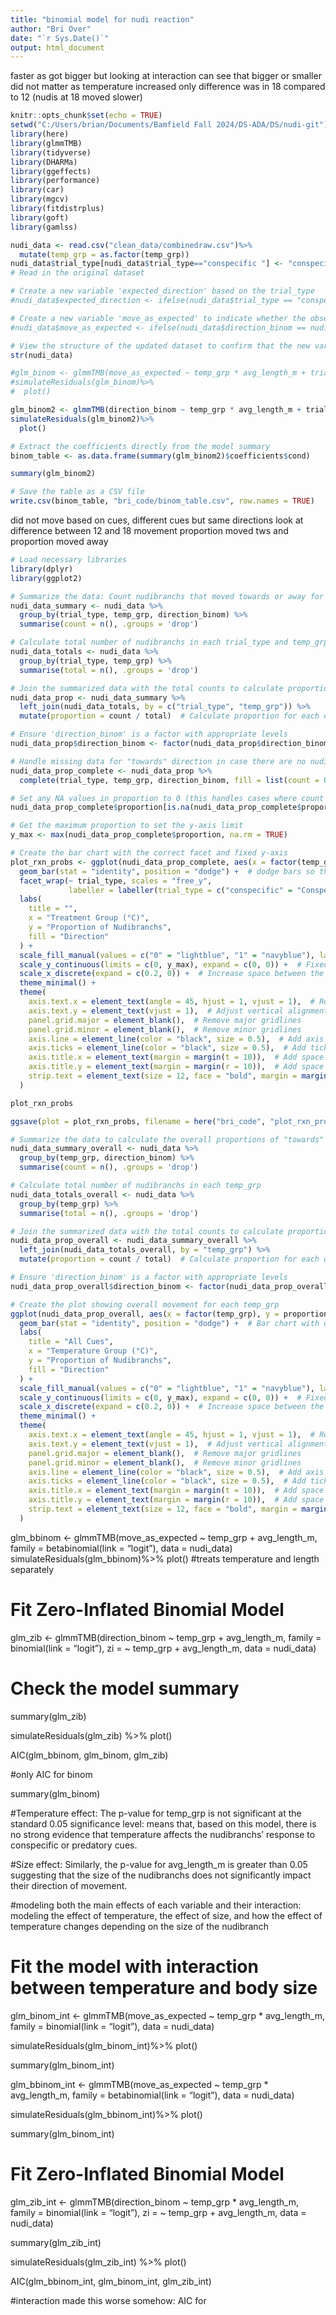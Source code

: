 ```yaml
---
title: "binomial model for nudi reaction"
author: "Bri Over"
date: "`r Sys.Date()`"
output: html_document
---
```


faster as got bigger but looking at interaction can see that bigger or smaller did not matter 
as temperature increased
only difference was in 18 compared to 12 (nudis at 18 moved slower)


```r
knitr::opts_chunk$set(echo = TRUE)
setwd("C:/Users/brian/Documents/Bamfield Fall 2024/DS-ADA/DS/nudi-git")
library(here)
library(glmmTMB)
library(tidyverse)
library(DHARMa)
library(ggeffects)
library(performance)
library(car)
library(mgcv)
library(fitdistrplus)
library(goft)
library(gamlss)
```

```r
nudi_data <- read.csv("clean_data/combinedraw.csv")%>%
  mutate(temp_grp = as.factor(temp_grp))
nudi_data$trial_type[nudi_data$trial_type=="conspecific "] <- "conspecific"
# Read in the original dataset

# Create a new variable 'expected_direction' based on the trial_type
#nudi_data$expected_direction <- ifelse(nudi_data$trial_type == "conspecific", 1, 0)

# Create a new variable 'move_as_expected' to indicate whether the observed direction matches the expected direction
#nudi_data$move_as_expected <- ifelse(nudi_data$direction_binom == nudi_data$expected_direction, 1, 0)

# View the structure of the updated dataset to confirm that the new variables have been added
str(nudi_data)

```


```r
#glm_binom <- glmmTMB(move_as_expected ~ temp_grp * avg_length_m + trial_type, family = binomial(link = "logit"), data = nudi_data)
#simulateResiduals(glm_binom)%>%
#  plot()

glm_binom2 <- glmmTMB(direction_binom ~ temp_grp * avg_length_m + trial_type, family = binomial(link = "logit"), data = nudi_data)
simulateResiduals(glm_binom2)%>%
  plot()

# Extract the coefficients directly from the model summary
binom_table <- as.data.frame(summary(glm_binom2)$coefficients$cond)

summary(glm_binom2)

# Save the table as a CSV file
write.csv(binom_table, "bri_code/binom_table.csv", row.names = TRUE)


```
did not move based on cues, different cues but same directions
look at difference between 12 and 18 movement
proportion moved tws and proportion moved away


```r
# Load necessary libraries
library(dplyr)
library(ggplot2)

# Summarize the data: Count nudibranchs that moved towards or away for each combination of trial_type, temp_grp, and direction_binom
nudi_data_summary <- nudi_data %>%
  group_by(trial_type, temp_grp, direction_binom) %>%
  summarise(count = n(), .groups = 'drop')

# Calculate total number of nudibranchs in each trial_type and temp_grp
nudi_data_totals <- nudi_data %>%
  group_by(trial_type, temp_grp) %>%
  summarise(total = n(), .groups = 'drop')

# Join the summarized data with the total counts to calculate proportions
nudi_data_prop <- nudi_data_summary %>%
  left_join(nudi_data_totals, by = c("trial_type", "temp_grp")) %>%
  mutate(proportion = count / total)  # Calculate proportion for each direction

# Ensure 'direction_binom' is a factor with appropriate levels
nudi_data_prop$direction_binom <- factor(nudi_data_prop$direction_binom, levels = c(0, 1))

# Handle missing data for "towards" direction in case there are no nudibranchs for that direction
nudi_data_prop_complete <- nudi_data_prop %>%
  complete(trial_type, temp_grp, direction_binom, fill = list(count = 0))  # Ensures missing rows are added

# Set any NA values in proportion to 0 (this handles cases where count is 0 or missing)
nudi_data_prop_complete$proportion[is.na(nudi_data_prop_complete$proportion)] <- 0

# Get the maximum proportion to set the y-axis limit
y_max <- max(nudi_data_prop_complete$proportion, na.rm = TRUE)

# Create the bar chart with the correct facet and fixed y-axis
plot_rxn_probs <- ggplot(nudi_data_prop_complete, aes(x = factor(temp_grp), y = proportion, fill = factor(direction_binom))) +
  geom_bar(stat = "identity", position = "dodge") +  # dodge bars so they do not overlap
  facet_wrap(~ trial_type, scales = "free_y",  
             labeller = labeller(trial_type = c("conspecific" = "Conspecific Cues", "predator" = "Predator Cues"))) +  # Rename facet labels
  labs(
    title = "",
    x = "Treatment Group (°C)",
    y = "Proportion of Nudibranchs",
    fill = "Direction"
  ) +
  scale_fill_manual(values = c("0" = "lightblue", "1" = "navyblue"), labels = c("Away", "Towards")) +  # Color customization
  scale_y_continuous(limits = c(0, y_max), expand = c(0, 0)) +  # Fixed y-axis scale across both graphs, ensuring bars touch the x-axis
  scale_x_discrete(expand = c(0.2, 0)) +  # Increase space between the categories on the x-axis
  theme_minimal() +
  theme(
    axis.text.x = element_text(angle = 45, hjust = 1, vjust = 1),  # Rotate x-axis labels for readability
    axis.text.y = element_text(vjust = 1),  # Adjust vertical alignment of y-axis text
    panel.grid.major = element_blank(),  # Remove major gridlines
    panel.grid.minor = element_blank(),  # Remove minor gridlines
    axis.line = element_line(color = "black", size = 0.5),  # Add axis lines for both x and y axes
    axis.ticks = element_line(color = "black", size = 0.5),  # Add ticks to both x and y axes
    axis.title.x = element_text(margin = margin(t = 10)),  # Add space between x-axis labels and numbers
    axis.title.y = element_text(margin = margin(r = 10)),  # Add space between y-axis labels and numbers
    strip.text = element_text(size = 12, face = "bold", margin = margin(b = 20))  # Add space between facet labels and graph
  )

plot_rxn_probs

```




```r
ggsave(plot = plot_rxn_probs, filename = here("bri_code", "plot_rxn_probs.png"), bg = "white")

```



```r
# Summarize the data to calculate the overall proportions of "towards" and "away" for each temp_grp
nudi_data_summary_overall <- nudi_data %>%
  group_by(temp_grp, direction_binom) %>%
  summarise(count = n(), .groups = 'drop')

# Calculate total number of nudibranchs in each temp_grp
nudi_data_totals_overall <- nudi_data %>%
  group_by(temp_grp) %>%
  summarise(total = n(), .groups = 'drop')

# Join the summarized data with the total counts to calculate proportions
nudi_data_prop_overall <- nudi_data_summary_overall %>%
  left_join(nudi_data_totals_overall, by = "temp_grp") %>%
  mutate(proportion = count / total)  # Calculate proportion for each direction

# Ensure 'direction_binom' is a factor with appropriate levels
nudi_data_prop_overall$direction_binom <- factor(nudi_data_prop_overall$direction_binom, levels = c(0, 1))

# Create the plot showing overall movement for each temp_grp
ggplot(nudi_data_prop_overall, aes(x = factor(temp_grp), y = proportion, fill = factor(direction_binom))) +
  geom_bar(stat = "identity", position = "dodge") +  # Bar chart with dodged bars for direction
  labs(
    title = "All Cues",
    x = "Temperature Group (°C)",
    y = "Proportion of Nudibranchs",
    fill = "Direction"
  ) +
  scale_fill_manual(values = c("0" = "lightblue", "1" = "navyblue"), labels = c("Away", "Towards")) +  # Color customization
  scale_y_continuous(limits = c(0, y_max), expand = c(0, 0)) +  # Fixed y-axis scale across both graphs, ensuring bars touch the x-axis
  scale_x_discrete(expand = c(0.2, 0)) +  # Increase space between the categories on the x-axis
  theme_minimal() +
  theme(
    axis.text.x = element_text(angle = 45, hjust = 1, vjust = 1),  # Rotate x-axis labels for readability
    axis.text.y = element_text(vjust = 1),  # Adjust vertical alignment of y-axis text
    panel.grid.major = element_blank(),  # Remove major gridlines
    panel.grid.minor = element_blank(),  # Remove minor gridlines
    axis.line = element_line(color = "black", size = 0.5),  # Add axis lines for both x and y axes
    axis.ticks = element_line(color = "black", size = 0.5),  # Add ticks to both x and y axes
    axis.title.x = element_text(margin = margin(t = 10)),  # Add space between x-axis labels and numbers
    axis.title.y = element_text(margin = margin(r = 10)),  # Add space between y-axis labels and numbers
    strip.text = element_text(size = 12, face = "bold", margin = margin(b = 20))  # Add space between facet labels and graph
  )

```






glm_bbinom <- glmmTMB(move_as_expected ~ temp_grp + avg_length_m, family = betabinomial(link = "logit"), data = nudi_data)
simulateResiduals(glm_bbinom)%>%
  plot()
#treats temperature and length separately


# Fit Zero-Inflated Binomial Model
glm_zib <- glmmTMB(direction_binom ~ temp_grp + avg_length_m, 
                   family = binomial(link = "logit"), 
                   zi = ~ temp_grp + avg_length_m, 
                   data = nudi_data)

# Check the model summary
summary(glm_zib)


simulateResiduals(glm_zib) %>% 
  plot()

AIC(glm_bbinom, glm_binom, glm_zib)

#only AIC for binom

summary(glm_binom)

#Temperature effect: The p-value for temp_grp is  not significant at the standard 0.05 significance level: means that, based on this model, there is no strong evidence that temperature affects the nudibranchs' response to conspecific or predatory cues.

#Size effect: Similarly, the p-value for avg_length_m is greater than 0.05 suggesting that the size of the nudibranchs does not significantly impact their direction of movement.


#modeling both the main effects of each variable and their interaction: modeling the effect of temperature, the effect of size, and how the effect of temperature changes depending on the size of the nudibranch

# Fit the model with interaction between temperature and body size
glm_binom_int <- glmmTMB(move_as_expected ~ temp_grp * avg_length_m, family = binomial(link = "logit"), data = nudi_data)

simulateResiduals(glm_binom_int)%>%
  plot()

summary(glm_binom_int)


glm_bbinom_int <- glmmTMB(move_as_expected ~ temp_grp * avg_length_m, family = betabinomial(link = "logit"), data = nudi_data)

simulateResiduals(glm_bbinom_int)%>%
  plot()


summary(glm_binom_int)


# Fit Zero-Inflated Binomial Model
glm_zib_int <- glmmTMB(direction_binom ~ temp_grp * avg_length_m, 
                   family = binomial(link = "logit"), 
                   zi = ~ temp_grp + avg_length_m, 
                   data = nudi_data)

summary(glm_zib_int)


simulateResiduals(glm_zib_int) %>% 
  plot()


AIC(glm_bbinom_int, glm_binom_int, glm_zib_int)

#interaction made this worse somehow: AIC for

